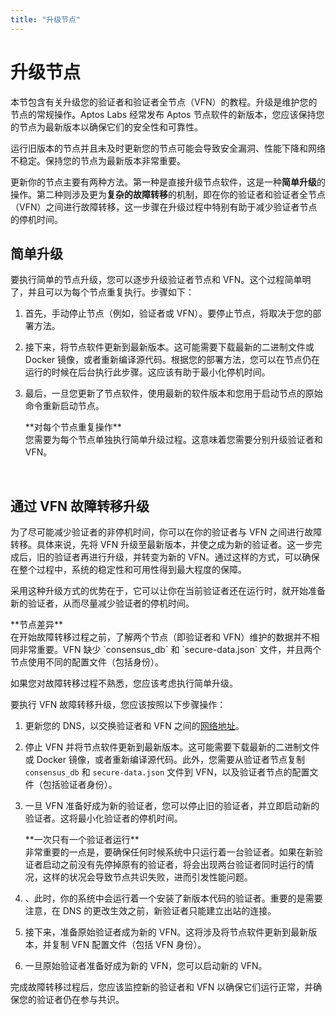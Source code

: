 ```yaml
---
title: "升级节点"
---
```



# 升级节点

本节包含有关升级您的验证者和验证者全节点（VFN）的教程。升级是维护您的节点的常规操作。Aptos Labs 经常发布 Aptos 节点软件的新版本，您应该保持您的节点为最新版本以确保它们的安全性和可靠性。

<Callout type="warning">
运行旧版本的节点并且未及时更新您的节点可能会导致安全漏洞、性能下降和网络不稳定。保持您的节点为最新版本非常重要。
</Callout>

更新你的节点主要有两种方法。第一种是直接升级节点软件，这是一种**简单升级**的操作。第二种则涉及更为**复杂的故障转移**的机制，即在你的验证者和验证者全节点（VFN）之间进行故障转移，这一步骤在升级过程中特别有助于减少验证者节点的停机时间。

## 简单升级

要执行简单的节点升级，您可以逐步升级验证者节点和 VFN。这个过程简单明了，并且可以为每个节点重复执行。步骤如下：

1. 首先，手动停止节点（例如，验证者或 VFN）。要停止节点，将取决于您的部署方法。
2. 接下来，将节点软件更新到最新版本。这可能需要下载最新的二进制文件或 Docker 镜像，或者重新编译源代码。根据您的部署方法，您可以在节点仍在运行的时候在后台执行此步骤。这应该有助于最小化停机时间。
3. 最后，一旦您更新了节点软件，使用最新的软件版本和您用于启动节点的原始命令重新启动节点。

   <Callout type="info">
   **对每个节点重复操作**<br />
   您需要为每个节点单独执行简单升级过程。这意味着您需要分别升级验证者和 VFN。
   </Callout>

<br />

## 通过 VFN 故障转移升级

为了尽可能减少验证者的非停机时间，你可以在你的验证者与 VFN 之间进行故障转移。具体来说，先将 VFN 升级至最新版本，并使之成为新的验证者。这一步完成后，旧的验证者再进行升级，并转变为新的 VFN。通过这样的方式，可以确保在整个过程中，系统的稳定性和可用性得到最大程度的保障。

采用这种升级方式的优势在于，它可以让你在当前验证者还在运行时，就开始准备新的验证者，从而尽量减少验证者的停机时间。

<Callout type="warning">
**节点差异**<br />
在开始故障转移过程之前，了解两个节点（即验证者和 VFN）维护的数据并不相同非常重要。VFN 缺少 `consensus_db` 和 `secure-data.json` 文件，并且两个节点使用不同的配置文件（包括身份）。

如果您对故障转移过程不熟悉，您应该考虑执行简单升级。
</Callout>

要执行 VFN 故障转移升级，您应该按照以下步骤操作：

1. 更新您的 DNS，以交换验证者和 VFN 之间的[网络地址](../../validator-node/connect-nodes/connect-to-aptos-network#3-更新链上网络地址)。
2. 停止 VFN 并将节点软件更新到最新版本。这可能需要下载最新的二进制文件或 Docker 镜像，或者重新编译源代码。此外，您需要从验证者节点复制 `consensus_db` 和 `secure-data.json` 文件到 VFN，以及验证者节点的配置文件（包括验证者身份）。
3. 一旦 VFN 准备好成为新的验证者，您可以停止旧的验证者，并立即启动新的验证者。这将最小化验证者的停机时间。

   <Callout type="warning">
   **一次只有一个验证者运行** <br />
   非常重要的一点是，要确保任何时候系统中只运行着一台验证者。如果在新验证者启动之前没有先停掉原有的验证者，将会出现两台验证者同时运行的情况，这样的状况会导致节点共识失败，进而引发性能问题。
   </Callout>

4. 、此时，你的系统中会运行着一个安装了新版本代码的验证者。重要的是需要注意，在 DNS 的更改生效之前，新验证者只能建立出站的连接。
5. 接下来，准备原始验证者成为新的 VFN。这将涉及将节点软件更新到最新版本，并复制 VFN 配置文件（包括 VFN 身份）。
6. 一旦原始验证者准备好成为新的 VFN，您可以启动新的 VFN。

<Callout type="info">
完成故障转移过程后，您应该监控新的验证者和 VFN 以确保它们运行正常，并确保您的验证者仍在参与共识。
</Callout>
